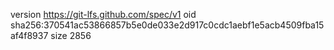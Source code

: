 version https://git-lfs.github.com/spec/v1
oid sha256:370541ac53866857b5e0de033e2d917c0cdc1aebf1e5acb4509fba15af4f8937
size 2856
